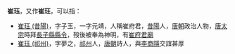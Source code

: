 '''崔珏'''，又作'''崔玨'''，可以指：
* [[崔府君|崔珏 (昔陽)]]，字子玉，一字元靖，人稱崔府君，[[昔陽|昔陽]]人，[[唐朝|唐朝]]政治人物，[[唐太宗|唐太宗]]時拜[[長子縣|長子縣]][[縣令|縣令]]，歿後被奉為神明，有[[崔府君廟|崔府君廟]]
* [[崔珏_(祁州)|崔珏 (祁州)]]，字夢之，[[祁州|祁州]]人，[[唐朝|唐朝]]詩人，與[[李商隱|李商隱]]交誼甚厚

{{disambig|Cat=二字崔姓人名消歧義}}